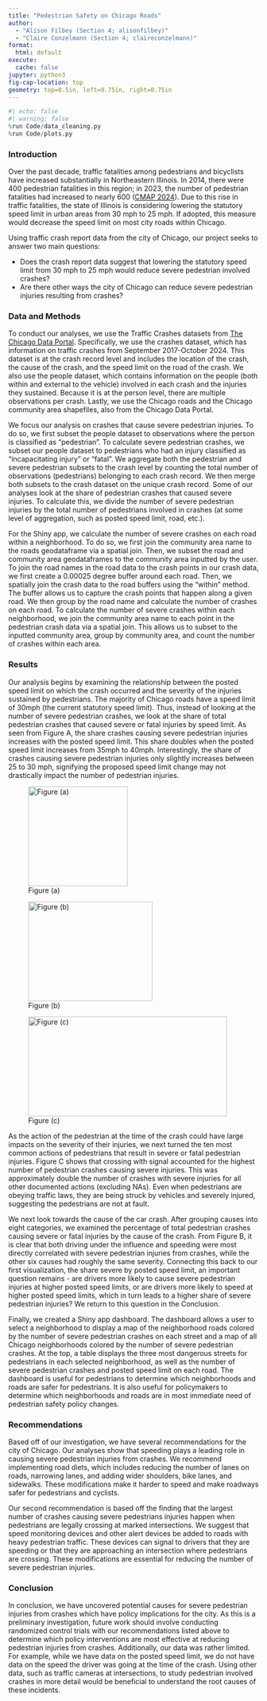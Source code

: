 ```yaml
---
title: "Pedestrian Safety on Chicago Roads"
author:
  - "Alison Filbey (Section 4; alisonfilbey)"
  - "Claire Conzelmann (Section 4; claireconzelmann)"
format:
  html: default
execute:
  cache: false
jupyter: python3
fig-cap-location: top
geometry: top=0.5in, left=0.75in, right=0.75in
---
```


```python
#| echo: false
#| warning: false
%run Code/data_cleaning.py
%run Code/plots.py
```

### Introduction
Over the past decade, traffic fatalities among pedestrians and bicyclists have increased substantially in Northeastern Illinois. In 2014, there were 400 pedestrian fatalities in this region; in 2023, the number of pedestrian fatalities had increased to nearly 600 ([CMAP 2024](https://cmap.illinois.gov/wp-content/uploads/dlm_uploads/Speed-Management-Executive-Summary_CMAP_2024.pdf)). Due to this rise in traffic fatalities, the state of Illinois is considering lowering the statutory speed limit in urban areas from 30 mph to 25 mph. If adopted, this measure would decrease the speed limit on most city roads within Chicago.

Using traffic crash report data from the city of Chicago, our project seeks to answer two main questions:

- Does the crash report data suggest that lowering the statutory speed limit from 30 mph to 25 mph would reduce severe pedestrian involved crashes?
- Are there other ways the city of Chicago can reduce severe pedestrian injuries resulting from crashes?

### Data and Methods
To conduct our analyses, we use the Traffic Crashes datasets from [The Chicago Data Portal](https://data.cityofchicago.org/Transportation/Traffic-Crashes-Crashes/85ca-t3if/about_data). Specifically, we use the crashes dataset, which has information on traffic crashes from September 2017-October 2024. This dataset is at the crash record level and includes the location of the crash, the cause of the crash, and the speed limit on the road of the crash. We also use the people dataset, which contains information on the people (both within and external to the vehicle) involved in each crash and the injuries they sustained. Because it is at the person level, there are multiple observations per crash. Lastly, we use the Chicago roads and the Chicago community area shapefiles, also from the Chicago Data Portal.

We focus our analysis on crashes that cause severe pedestrian injuries. To do so, we first subset the people dataset to observations where the person is classified as "pedestrian". To calculate severe pedestrian crashes, we subset our people dataset to pedestrians who had an injury classified as "incapacitating injury" or "fatal". We aggregate both the pedestrian and severe pedestrian subsets to the crash level by counting the total number of observations (pedestrians) belonging to each crash record. We then merge both subsets to the crash dataset on the unique crash record. Some of our analyses look at the share of pedestrian crashes that caused severe injuries. To calculate this, we divide the number of severe pedestrian injuries by the total number of pedestrians involved in crashes (at some level of aggregation, such as posted speed limit, road, etc.).

For the Shiny app, we calculate the number of severe crashes on each road within a neighborhood. To do so, we first join the community area name to the roads geodataframe via a spatial join. Then, we subset the road and community area geodataframes to the community area inputted by the user. To join the road names in the road data to the crash points in our crash data, we first create a 0.00025 degree buffer around each road. Then, we spatially join the crash data to the road buffers using the "within" method. The buffer allows us to capture the crash points that happen along a given road. We then group by the road name and calculate the number of crashes on each road. To calculate the number of severe crashes within each neighborhood, we join the community area name to each point in the pedestrian crash data via a spatial join. This allows us to subset to the inputted community area, group by community area, and count the number of crashes within each area.

### Results
Our analysis begins by examining the relationship between the posted speed limit on which the crash occurred and the severity of the injuries sustained by pedestrians. The majority of Chicago roads have a speed limit of 30mph (the current statutory speed limit). Thus, instead of looking at the number of severe pedestrian crashes, we look at the share of total pedestrian crashes that caused severe or fatal injuries by speed limit. As seen from Figure A, the share crashes causing severe pedestrian injuries increases with the posted speed limit. This share doubles when the posted speed limit increases from 35mph to 40mph. Interestingly, the share of crashes causing severe pedestrian injuries only slightly increases between 25 to 30 mph, signifying the proposed speed limit change may not drastically impact the number of pedestrian injuries. 

::: {layout-ncol=2}

![Figure (a)](Pictures/severe_ped_by_speed.png){width=200px height=200px}

![Figure (b)](Pictures/severe_ped_by_crash_cause.png){width=250px height=200px}

:::

::: {.text-center}

![Figure (c)](Pictures/severe_ped_by_action.png){width=400px height=200px}

:::

As the action of the pedestrian at the time of the crash could have large impacts on the severity of their injuries, we next turned the ten most common actions of pedestrians that result in severe or fatal pedestrian injuries. Figure C shows that crossing with signal accounted for the highest number of pedestrian crashes causing severe injuries. This was approximately double the number of crashes with severe injuries for all other documented actions (excluding NAs). Even when pedestrians are obeying traffic laws, they are being struck by vehicles and severely injured, suggesting the pedestrians are not at fault.

We next look towards the cause of the car crash. After grouping causes into eight categories, we examined the percentage of total pedestrian crashes causing severe or fatal injuries by the cause of the crash. From Figure B, it is clear that both driving under the influence and speeding were most directly correlated with severe pedestrian injuries from crashes, while the other six causes had roughly the same severity. Connecting this back to our first visualization, the share severe by posted speed limit, an important question remains - are drivers more likely to cause severe pedestrian injuries at higher posted speed limits, or are drivers more likely to speed at higher posted speed limits, which in turn leads to a higher share of severe pedestrian injuries? We return to this question in the Conclusion.

Finally, we created a Shiny app dashboard. The dashboard allows a user to select a neighborhood to display a map of the neighborhood roads colored by the number of severe pedestrian crashes on each street and a map of all Chicago neighborhoods colored by the number of severe pedestrian crashes. At the top, a table displays the three most dangerous streets for pedestrians in each selected neighborhood, as well as the number of severe pedestrian crashes and posted speed limit on each road. The dashboard is useful for pedestrians to determine which neighborhoods and roads are safer for pedestrians. It is also useful for policymakers to determine which neighborhoods and roads are in most immediate need of pedestrian safety policy changes. 

### Recommendations
Based off of our investigation, we have several recommendations for the city of Chicago. Our analyses show that speeding plays a leading role in causing severe pedestrian injuries from crashes. We recommend implementing road diets, which includes reducing the number of lanes on roads, narrowing lanes, and adding wider shoulders, bike lanes, and sidewalks. These modifications make it harder to speed and make roadways safer for pedestrians and cyclists.

Our second recommendation is based off the finding that the largest number of crashes causing severe pedestrians injuries happen when pedestrians are legally crossing at marked intersections. We suggest that speed monitoring devices and other alert devices be added to roads with heavy pedestrian traffic. These devices can signal to drivers that they are speeding or that they are approaching an intersection where pedestrians are crossing. These modifications are essential for reducing the number of severe pedestrian injuries.

### Conclusion
In conclusion, we have uncovered potential causes for severe pedestrian injuries from crashes which have policy implications for the city. As this is a preliminary investigation, future work should involve conducting randomized control trials with our recommendations listed above to determine which policy interventions are most effective at reducing pedestrian injuries from crashes. Additionally, our data was rather limited. For example, while we have data on the posted speed limit, we do not have data on the speed the driver was going at the time of the crash. Using other data, such as traffic cameras at intersections, to study pedestrian involved crashes in more detail would be beneficial to understand the root causes of these incidents.